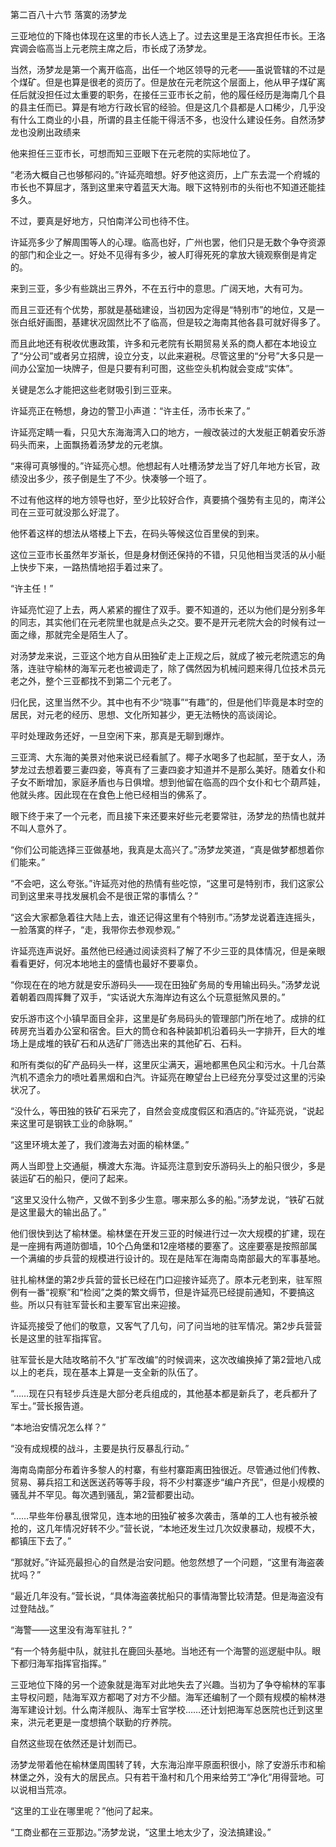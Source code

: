 

第二百八十六节 落寞的汤梦龙

三亚地位的下降也体现在这里的市长人选上了。过去这里是王洛宾担任市长。王洛宾调会临高当上元老院主席之后，市长成了汤梦龙。

当然，汤梦龙是第一个离开临高，出任一个地区领导的元老――虽说管辖的不过是个煤矿。但是也算是很老的资历了。但是放在元老院这个层面上，他从甲子煤矿离任后就没担任过太重要的职务，在接任三亚市长之前，他的履任经历是海南几个县的县主任而已。算是有地方行政长官的经验。但是这几个县都是人口稀少，几乎没有什么工商业的小县，所谓的县主任能干得活不多，也没什么建设任务。自然汤梦龙也没刷出政绩来

他来担任三亚市长，可想而知三亚眼下在元老院的实际地位了。

“老汤大概自己也够郁闷的。”许延亮暗想。好歹他这资历，上广东去混一个府城的市长也不算屈才，落到这里来守着蓝天大海。眼下这特别市的头衔也不知道还能挂多久。

不过，要真是好地方，只怕南洋公司也待不住。

许延亮多少了解周围等人的心理。临高也好，广州也罢，他们只是无数个争夺资源的部门和企业之一。好处不见得有多少，被人盯得死死的拿放大镜观察倒是肯定的。

来到三亚，多少有些跳出三界外，不在五行中的意思。广阔天地，大有可为。

而且三亚还有个优势，那就是基础建设，当初因为定得是“特别市”的地位，又是一张白纸好画图，基建状况固然比不了临高，但是较之海南其他各县可就好得多了。

而且此地还有税收优惠政策，许多和元老院有长期贸易关系的商人都在本地设立了“分公司”或者另立招牌，设立分支，以此来避税。尽管这里的“分号”大多只是一间办公室加一块牌子，但是只要有利可图，这些空头机构就会变成“实体”。

关键是怎么才能把这些老财吸引到三亚来。

许延亮正在畅想，身边的警卫小声道：“许主任，汤市长来了。”

许延亮定睛一看，只见大东海海湾入口的地方，一艘改装过的大发艇正朝着安乐游码头而来，上面飘扬着汤梦龙的元老旗。

“来得可真够慢的。”许延亮心想。他想起有人吐槽汤梦龙当了好几年地方长官，政绩没出多少，孩子倒是生了不少。快凑够一个班了。

不过有他这样的地方领导也好，至少比较好合作，真要搞个强势有主见的，南洋公司在三亚可就没那么好混了。

他怀着这样的想法从塔楼上下去，在码头等候这位百里侯的到来。

这位三亚市长虽然年岁渐长，但是身材倒还保持的不错，只见他相当灵活的从小艇上快步下来，一路热情地招手着过来了。

“许主任！”

许延亮忙迎了上去，两人紧紧的握住了双手。要不知道的，还以为他们是分别多年的同志，其实他们在元老院里也就是点头之交。要不是开元老院大会的时候有过一面之缘，那就完全是陌生人了。

对汤梦龙来说，三亚这个地方自从田独矿走上正规之后，就成了被元老院遗忘的角落，连驻守榆林的海军元老也被调走了，除了偶然因为机械问题来得几位技术员元老之外，整个三亚都找不到第二个元老了。

归化民，这里当然不少。其中也有不少“晓事”“有趣”的，但是他们毕竟是本时空的居民，对元老的经历、思想、文化所知甚少，更无法畅快的高谈阔论。

平时处理政务还好，一旦空闲下来，那真是无聊到爆炸。

三亚湾、大东海的美景对他来说已经看腻了。椰子水喝多了也起腻，至于女人，汤梦龙过去想着要三妻四妾，等真有了三妻四妾才知道并不是那么美好。随着女仆和子女不断增加，家庭矛盾也与日俱增。想到他留在临高的四个女仆和七个葫芦娃，他就头疼。因此现在在食色上他已经相当的佛系了。

眼下终于来了一个元老，而且接下来还要来好些元老要常驻，汤梦龙的热情也就并不叫人意外了。

“你们公司能选择三亚做基地，我真是太高兴了。”汤梦龙笑道，“真是做梦都想着你们能来。”

“不会吧，这么夸张。”许延亮对他的热情有些吃惊，“这里可是特别市，我们这家公司到这里来寻找发展机会不是很正常的事情么？”

“这会大家都急着往大陆上去，谁还记得这里有个特别市。”汤梦龙说着连连摇头，一脸落寞的样子，“走，我带你去参观参观。”

许延亮连声说好。虽然他已经通过阅读资料了解了不少三亚的具体情况，但是亲眼看看更好，何况本地地主的盛情也最好不要辜负。

“你现在在的地方就是安乐游码头――现在田独矿务局的专用输出码头。”汤梦龙说着朝着四周挥舞了双手，“实话说大东海岸边有这么个玩意挺煞风景的。”

安乐游市这个小镇早面目全非，这里是矿务局码头的管理部门所在地了。成排的红砖房充当着办公室和宿舍。巨大的筒仓和各种装卸机沿着码头一字排开，巨大的堆场上是成堆的铁矿石和从选矿厂筛选出来的其他矿石、石料。

和所有类似的矿产品码头一样，这里灰尘满天，遍地都黑色风尘和污水。十几台蒸汽机不遗余力的喷吐着黑烟和白汽。许延亮在瞭望台上已经充分享受过这里的污染状况了。

“没什么，等田独的铁矿石采完了，自然会变成度假区和酒店的。”许延亮说，“说起来这里可是钢铁工业的命脉啊。”

“这里环境太差了，我们渡海去对面的榆林堡。”

两人当即登上交通艇，横渡大东海。许延亮注意到安乐游码头上的船只很少，多是装运矿石的船只，便问了起来。

“这里又没什么物产，又做不到多少生意。哪来那么多的船。”汤梦龙说，“铁矿石就是这里最大的输出品了。”

他们很快到达了榆林堡。榆林堡在开发三亚的时候进行过一次大规模的扩建，现在是一座拥有两道防御墙，10个凸角堡和12座塔楼的要塞了。这座要塞是按照部属一个满编的步兵营的规模进行设计的。现在是陆军在海南岛南部最大的军事基地。

驻扎榆林堡的第2步兵营的营长已经在门口迎接许延亮了。原本元老到来，驻军照例有一番“视察”和“检阅”之类的繁文缛节，但是许延亮已经提前通知，不要搞这些。所以只有驻军营长和主要军官出来迎接。

许延亮接受了他们的敬意，又客气了几句，问了问当地的驻军情况。第2步兵营营长是这里的驻军指挥官。

驻军营长是大陆攻略前不久“扩军改编”的时候调来，这次改编换掉了第2营地八成以上的老兵，现在基本上算是一支全新的队伍了。

“……现在只有轻步兵连是大部分老兵组成的，其他基本都是新兵了，老兵都升了军士。”营长报告道。

“本地治安情况怎么样？”

“没有成规模的战斗，主要是执行反暴乱行动。”

海南岛南部分布着许多黎人的村寨，有些村寨距离田独很近。尽管通过他们传教、贸易、募兵招工和送医送药等等手段，将不少村寨逐步“编户齐民”，但是小规模的骚乱并不罕见。每次遇到骚乱，第2营都要出动。

“……早些年份暴乱很常见，连本地的田独矿被多次袭击，落单的工人也有被杀被抢的，这几年情况好转不少。”营长说，“本地还发生过几次奴隶暴动，规模不大，都镇压下去了。”

“那就好。”许延亮最担心的自然是治安问题。他忽然想了一个问题，“这里有海盗袭扰吗？”

“最近几年没有。”营长说，“具体海盗袭扰船只的事情海警比较清楚。但是海盗没有过登陆战。”

“海警――这里没有海军驻扎？”

“有一个特务艇中队，就驻扎在鹿回头基地。当地还有一个海警的巡逻艇中队。眼下都归海军指挥官指挥。”

三亚地位下降的另一个迹象就是海军对此地失去了兴趣。当初为了争夺榆林的军事主导权问题，陆海军双方都喝了对方不少醋。海军还编制了一个颇有规模的榆林港海军建设计划。什么南洋舰队、海军士官学校……还计划把海军总医院也迁到这里来，洪元老更是一度想搞个联勤的疗养院。

自然这些现在依然还是计划而已。

汤梦龙带着他在榆林堡周围转了转，大东海沿岸平原面积很小，除了安游乐市和榆林堡之外，没有大的居民点。只有若干渔村和几个用来给劳工“净化”用得营地。可以说相当荒凉。

“这里的工业在哪里呢？”他问了起来。

“工商业都在三亚那边。”汤梦龙说，“这里土地太少了，没法搞建设。”

